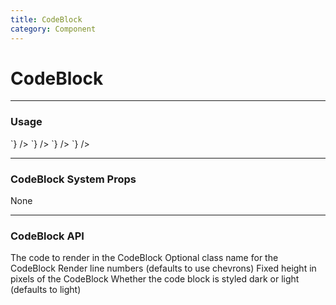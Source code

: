 ```yaml
---
title: CodeBlock
category: Component
---
```




# CodeBlock

---

### Usage

<LiveCode>
  <LiveCode.Content
    title="Chevrons"
    code={`
      <CodeBlock code={${codeSnippet}}/>
    `}
  />
  <LiveCode.Content
    title="Numbers"
    code={`
      <CodeBlock numbered code={${codeSnippet}}/>
    `}
  />
  <LiveCode.Content
    title="Height"
    code={`
      <CodeBlock numbered height={100} code={${codeSnippet}}/>
    `}
  />
  <LiveCode.Content
    title="Dark"
    code={`
      <CodeBlock numbered dark code={${codeSnippet}}/>
    `}
  />
</LiveCode>

---

### CodeBlock System Props

None

---

### CodeBlock API

<Prop name="code" type="string" required>
    The code to render in the CodeBlock
</Prop>

<Prop name="className" type="string">
    Optional class name for the CodeBlock
</Prop>

<Prop name="numbered" type="bool">
  Render line numbers (defaults to use chevrons)
</Prop>

<Prop name="height" type="number">
  Fixed height in pixels of the CodeBlock
</Prop>

<Prop name="dark" type="bool">
  Whether the code block is styled dark or light (defaults to light)
</Prop>
